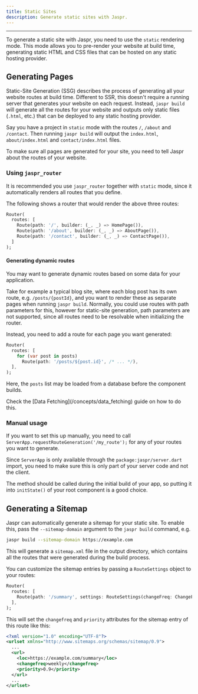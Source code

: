 ```yaml
---
title: Static Sites
description: Generate static sites with Jaspr.
---
```


---

To generate a static site with Jaspr, you need to use the `static` rendering mode. This mode allows you to pre-render your website at build time, generating static HTML and CSS files that can be hosted on any static hosting provider.

## Generating Pages

Static-Site Generation (SSG) describes the process of generating all your website routes at build time. Different to SSR, this doesn't require a running server that generates your website on each request. Instead, `jaspr build` will generate all the routes for your website and outputs only static files (`.html`, etc.) that can be deployed to any static hosting provider.

Say you have a project in `static` mode with the routes `/`, `/about` and `/contact`. Then running `jaspr build` will output the `index.html`, `about/index.html` and `contact/index.html` files.

To make sure all pages are generated for your site, you need to tell Jaspr about the routes of your website.

### Using `jaspr_router`

It is recommended you use `jaspr_router` together with `static` mode, since it automatically renders all routes that you define.

The following shows a router that would render the above three routes:

```dart
Router(
  routes: [
    Route(path: '/', builder: (_, _) => HomePage()),
    Route(path: '/about', builder: (_, _) => AboutPage()),
    Route(path: '/contact', builder: (_, _) => ContactPage()),
  ]
);
```

#### Generating dynamic routes

You may want to generate dynamic routes based on some data for your application.

Take for example a typical blog site, where each blog post has its own route, e.g. `/posts/{postId}`, and you want
to render these as separate pages when running `jaspr build`. Normally, you could use routes with path parameters for this,
however for static-site generation, path parameters are not supported, since all routes need to be resolvable when initializing the router.

Instead, you need to add a route for each page you want generated:

```dart
Router(
  routes: [
    for (var post in posts)
      Route(path: '/posts/${post.id}', /* ... */),
  ],
);
```

Here, the `posts` list may be loaded from a database before the component builds.

<Info>
  Check the [Data Fetching](/concepts/data_fetching) guide on how to do this.
</Info>

### Manual usage

If you want to set this up manually, you need to call `ServerApp.requestRouteGeneration('/my_route');` for any of your
routes you want to generate.

Since `ServerApp` is only available through the `package:jaspr/server.dart` import, you need to make sure this is only part of your
server code and not the client.

The method should be called during the initial build of your app, so putting it into `initState()` of your root component is a good choice.

## Generating a Sitemap

Jaspr can automatically generate a sitemap for your static site. To enable this, pass the `--sitemap-domain` argument to the `jaspr build` command, e.g.

```bash
jaspr build --sitemap-domain https://example.com
```

This will generate a `sitemap.xml` file in the output directory, which contains all the routes that were generated during the build process.

You can customize the sitemap entries by passing a `RouteSettings` object to your routes:

```dart
Router(
  routes: [
    Route(path: '/summary', settings: RouteSettings(changeFreq: ChangeFreq.weekly, priority: 0.9)),
  ],
);
````

This will set the `changefreq` and `priority` attributes for the sitemap entry of this route like this:

```xml
<?xml version="1.0" encoding="UTF-8"?>
<urlset xmlns="http://www.sitemaps.org/schemas/sitemap/0.9">
  ...
  <url>
    <loc>https://example.com/summary</loc>
    <changefreq>weekly</changefreq>
    <priority>0.9</priority>
  </url>
  ...
</urlset>
```
